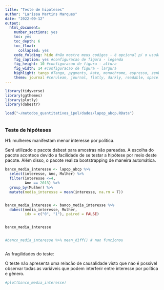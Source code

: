 ```yaml
---
title: "Teste de hipóteses"
author: "Larissa Martins Marques"
date: "2022-09-12"
output:
  html_document:
    number_sections: yes
    toc: yes
    toc_depth: 6    
    toc_float:
      collapsed: yes
    code_folding: hide #não mostre meus codigos - é opcional p/ o usuário #hide/show
    fig_caption: yes #configuracao de figura - legenda
    fig_height: 10 #configuracao de figura - altura
    fig_width: 14 #configuracao de figura - largura
    highlight: tango #Tango, pygments, kate, monochrome, espresso, zenburn, haddock, breezedark, e textmate.
    theme: journal #cerulean, journal, flatly, darkly, readable, spacelab, united, cosmo, lumen, paper, sandstone
---
```


```r

library(tidyverse)
library(ggthemes)
library(plotly)
library(dabestr)

load("~/metodos_quantitativos_ipol/dados/lapop_abcp.RData")



```

### Teste de hipóteses 

H1: mulheres manifestam menor interesse por política.

Será utilizado o pacote dabest para amostras não pareadas. A escolha do pacote acontece devido a facilidade de se testar a hipótese por meio deste pacote. Além disso, o pacote realiza bootstrapping de maneira automática.


```r


banco_media_interesse <- lapop_abcp %>% 
  select(interesse, Ano, Mulher) %>% 
  filter(interesse <=4, 
         Ano == 2018) %>% 
  group_by(Mulher) %>% 
  mutate(media_interesse = mean(interesse, na.rm = T))


banco_media_interesse <- banco_media_interesse %>% 
  dabest(media_interesse, Mulher,
         idx = c("0", "1"), paired = FALSE)


banco_media_interesse


#banco_media_interesse %>% mean_diff() # nao funcionou



```


As fragilidades do teste: 

O teste não apresenta uma relacão de causalidade visto que nao é possivel observar todas as variáveis que podem interferir entre interesse por política e gênero. 


```r

#plot(banco_media_interesse)

```














